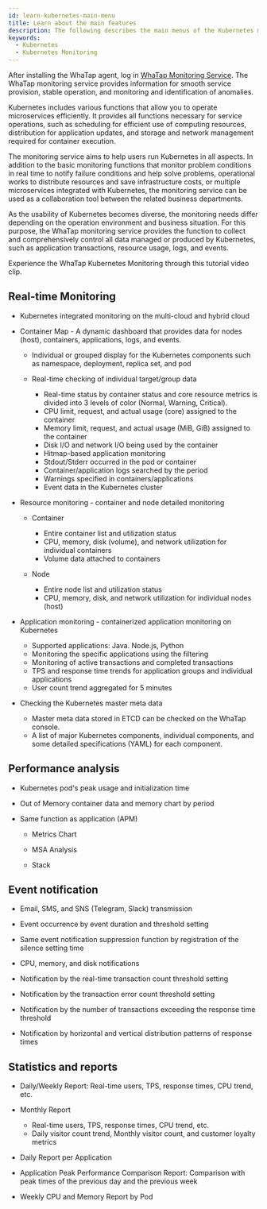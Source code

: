 ```yaml
---
id: learn-kubernetes-main-menu
title: Learn about the main features
description: The following describes the main menus of the Kubernetes monitoring service.
keywords:
  - Kubernetes
  - Kubernetes Monitoring
---
```


After installing the WhaTap agent, log in [WhaTap Monitoring Service](https://service.whatap.io). The WhaTap monitoring service provides information for smooth service provision, stable operation, and monitoring and identification of anomalies.

Kubernetes includes various functions that allow you to operate microservices efficiently. It provides all functions necessary for service operations, such as scheduling for efficient use of computing resources, distribution for application updates, and storage and network management required for container execution.

The monitoring service aims to help users run Kubernetes in all aspects. In addition to the basic monitoring functions that monitor problem conditions in real time to notify failure conditions and help solve problems, operational works to distribute resources and save infrastructure costs, or multiple microservices integrated with Kubernetes, the monitoring service can be used as a collaboration tool between the related business departments.

As the usability of Kubernetes becomes diverse, the monitoring needs differ depending on the operation environment and business situation. For this purpose, the WhaTap monitoring service provides the function to collect and comprehensively control all data managed or produced by Kubernetes, such as application transactions, resource usage, logs, and events.

Experience the WhaTap Kubernetes Monitoring through this tutorial video clip. 

<Youtube ko='tQqbxDr73Qc' en='vFSBoHLo-Yw' ja='htQrFeypRpc' />

## Real-time Monitoring

- Kubernetes integrated monitoring on the multi-cloud and hybrid cloud

- Container Map - A dynamic dashboard that provides data for nodes (host), containers, applications, logs, and events.

  - Individual or grouped display for the Kubernetes components such as namespace, deployment, replica set, and pod

  - Real-time checking of individual target/group data
    - Real-time status by container status and core resource metrics is divided into 3 levels of color (Normal, Warning, Critical).
    - CPU limit, request, and actual usage (core) assigned to the container
    - Memory limit, request, and actual usage (MiB, GiB) assigned to the container
    - Disk I/O and network I/O being used by the container
    - Hitmap-based application monitoring
    - Stdout/Stderr occurred in the pod or container
    - Container/application logs searched by the period
    - Warnings specified in containers/applications
    - Event data in the Kubernetes cluster

- Resource monitoring - container and node detailed monitoring

  - Container
    - Entire container list and utilization status
    - CPU, memory, disk (volume), and network utilization for individual containers
    - Volume data attached to containers

  - Node
    - Entire node list and utilization status
    - CPU, memory, disk, and network utilization for individual nodes (host)

- Application monitoring - containerized application monitoring on Kubernetes
  - Supported applications: Java. Node.js, Python
  - Monitoring the specific applications using the filtering
  - Monitoring of active transactions and completed transactions
  - TPS and response time trends for application groups and individual applications
  - User count trend aggregated for 5 minutes

- Checking the Kubernetes master meta data
  - Master meta data stored in ETCD can be checked on the WhaTap console.
  - A list of major Kubernetes components, individual components, and some detailed specifications (YAML) for each component.

## Performance analysis

- Kubernetes pod's peak usage and initialization time

- Out of Memory container data and memory chart by period

- Same function as application (APM)

  - Metrics Chart

  - MSA Analysis

  - Stack

## Event notification

- Email, SMS, and SNS (Telegram, Slack) transmission

- Event occurrence by event duration and threshold setting

- Same event notification suppression function by registration of the silence setting time

- CPU, memory, and disk notifications

- Notification by the real-time transaction count threshold setting

- Notification by the transaction error count threshold setting

- Notification by the number of transactions exceeding the response time threshold

- Notification by horizontal and vertical distribution patterns of response times

## Statistics and reports

- Daily/Weekly Report: Real-time users, TPS, response times, CPU trend, etc.

- Monthly Report
  - Real-time users, TPS, response times, CPU trend, etc.
  - Daily visitor count trend, Monthly visitor count, and customer loyalty metrics

- Daily Report per Application

- Application Peak Performance Comparison Report: Comparison with peak times of the previous day and the previous week

- Weekly CPU and Memory Report by Pod
